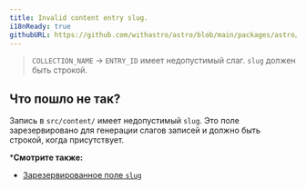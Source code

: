 ```yaml
---
title: Invalid content entry slug.
i18nReady: true
githubURL: https://github.com/withastro/astro/blob/main/packages/astro/src/core/errors/errors-data.ts
---
```


> `COLLECTION_NAME` → `ENTRY_ID` имеет недопустимый слаг. `slug` должен быть строкой.

## Что пошло не так?

Запись в `src/content/` имеет недопустимый `slug`. Это поле зарезервировано для генерации слагов записей и должно быть строкой, когда присутствует.

***Смотрите также:**
-  [Зарезервированное поле `slug`](/ru/guides/content-collections/)
